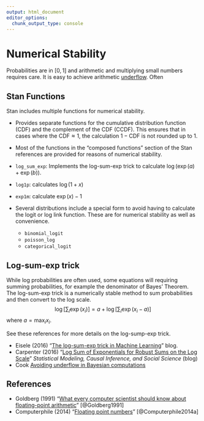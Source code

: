 ```yaml
---
output: html_document
editor_options: 
  chunk_output_type: console
---
```

# Numerical Stability

Probabilities are in $[0, 1]$ and arithmetic and multiplying small numbers requires care.
It is easy to achieve arithmetic [underflow]( https://en.wikipedia.org/wiki/Arithmetic_underflow).
Often

## Stan Functions

Stan includes multiple functions for numerical stability.

-   Provides separate functions for the cumulative distribution function (CDF)
    and the complement of the CDF (CCDF). This ensures that in cases where the
    $\text{CDF} \approx 1$, the calculation $1 - \text{CDF}$ is not rounded up to 1.

-   Most of the functions in the "composed functions" section of the Stan
    references are provided for reasons of numerical stability.

-   `log_sum_exp`: Implements the log-sum-exp trick to calculate $\log(\exp(a) + \exp(b))$.

-   `log1p`: calculates $\log(1 + x)$

-   `exp1m`: calculate $\exp(x) - 1$

-   Several distributions include a special form to avoid having to calculate the logit or log link function. These are for numerical stability as well as convenience.

    -   `binomial_logit`
    -   `poisson_log`
    -   `categorical_logit`

## Log-sum-exp trick

While log probabilities are often used, some equations will requiring summing probabilities, for example  the denominator of Bayes' Theorem.
The log-sum-exp trick is a numerically stable method to sum probabilities and then convert to the log scale.
$$
\log \left[\sum_i \exp(x_i) \right] = a + \log\left[\sum_i \exp(x_i - a) \right]
$$
where $a = \max_i x_i$.

See these references for more details on the log-sump-exp trick.

-   Eisele (2016) "[The log-sum-exp trick in Machine Learning](https://www.xarg.org/2016/06/the-log-sum-exp-trick-in-machine-learning/)" blog.
-   Carpenter (2016) "[Log Sum of Exponentials for Robust Sums on the Log Scale](http://andrewgelman.com/2016/06/11/log-sum-of-exponentials/)" *Statistical Modeling, Causal Inference, and Social Science* (blog)
-   Cook [Avoiding underflow in Bayesian computations](https://www.johndcook.com/blog/2012/07/26/avoiding-underflow-in-bayesian-computations/)

## References

-   Goldberg (1991) "[What every computer scientist should know about floating-point arithmetic](https://dx.doi.org/10.1145/103162.103163)" [@Goldberg1991]
-   Computerphile (2014) "[Floating point numbers](https://www.youtube.com/watch?v=PZRI1IfStY0)" [@Computerphile2014a]
